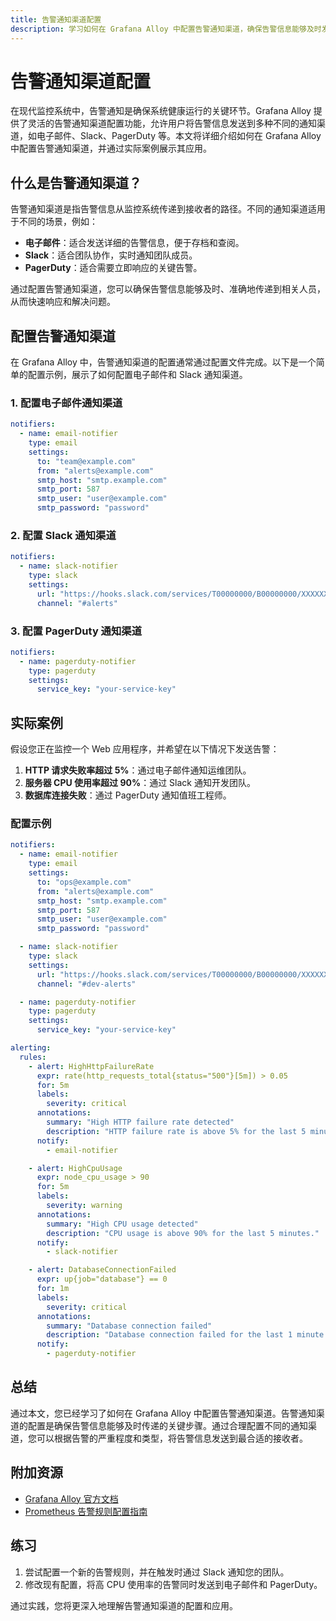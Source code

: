 ```yaml
---
title: 告警通知渠道配置
description: 学习如何在 Grafana Alloy 中配置告警通知渠道，确保告警信息能够及时发送到指定的接收者。
---
```


# 告警通知渠道配置

在现代监控系统中，告警通知是确保系统健康运行的关键环节。Grafana Alloy 提供了灵活的告警通知渠道配置功能，允许用户将告警信息发送到多种不同的通知渠道，如电子邮件、Slack、PagerDuty 等。本文将详细介绍如何在 Grafana Alloy 中配置告警通知渠道，并通过实际案例展示其应用。

## 什么是告警通知渠道？

告警通知渠道是指告警信息从监控系统传递到接收者的路径。不同的通知渠道适用于不同的场景，例如：

- **电子邮件**：适合发送详细的告警信息，便于存档和查阅。
- **Slack**：适合团队协作，实时通知团队成员。
- **PagerDuty**：适合需要立即响应的关键告警。

通过配置告警通知渠道，您可以确保告警信息能够及时、准确地传递到相关人员，从而快速响应和解决问题。

## 配置告警通知渠道

在 Grafana Alloy 中，告警通知渠道的配置通常通过配置文件完成。以下是一个简单的配置示例，展示了如何配置电子邮件和 Slack 通知渠道。

### 1. 配置电子邮件通知渠道

```yaml
notifiers:
  - name: email-notifier
    type: email
    settings:
      to: "team@example.com"
      from: "alerts@example.com"
      smtp_host: "smtp.example.com"
      smtp_port: 587
      smtp_user: "user@example.com"
      smtp_password: "password"
```

### 2. 配置 Slack 通知渠道

```yaml
notifiers:
  - name: slack-notifier
    type: slack
    settings:
      url: "https://hooks.slack.com/services/T00000000/B00000000/XXXXXXXXXXXXXXXXXXXXXXXX"
      channel: "#alerts"
```

### 3. 配置 PagerDuty 通知渠道

```yaml
notifiers:
  - name: pagerduty-notifier
    type: pagerduty
    settings:
      service_key: "your-service-key"
```

## 实际案例

假设您正在监控一个 Web 应用程序，并希望在以下情况下发送告警：

1. **HTTP 请求失败率超过 5%**：通过电子邮件通知运维团队。
2. **服务器 CPU 使用率超过 90%**：通过 Slack 通知开发团队。
3. **数据库连接失败**：通过 PagerDuty 通知值班工程师。

### 配置示例

```yaml
notifiers:
  - name: email-notifier
    type: email
    settings:
      to: "ops@example.com"
      from: "alerts@example.com"
      smtp_host: "smtp.example.com"
      smtp_port: 587
      smtp_user: "user@example.com"
      smtp_password: "password"

  - name: slack-notifier
    type: slack
    settings:
      url: "https://hooks.slack.com/services/T00000000/B00000000/XXXXXXXXXXXXXXXXXXXXXXXX"
      channel: "#dev-alerts"

  - name: pagerduty-notifier
    type: pagerduty
    settings:
      service_key: "your-service-key"

alerting:
  rules:
    - alert: HighHttpFailureRate
      expr: rate(http_requests_total{status="500"}[5m]) > 0.05
      for: 5m
      labels:
        severity: critical
      annotations:
        summary: "High HTTP failure rate detected"
        description: "HTTP failure rate is above 5% for the last 5 minutes."
      notify:
        - email-notifier

    - alert: HighCpuUsage
      expr: node_cpu_usage > 90
      for: 5m
      labels:
        severity: warning
      annotations:
        summary: "High CPU usage detected"
        description: "CPU usage is above 90% for the last 5 minutes."
      notify:
        - slack-notifier

    - alert: DatabaseConnectionFailed
      expr: up{job="database"} == 0
      for: 1m
      labels:
        severity: critical
      annotations:
        summary: "Database connection failed"
        description: "Database connection failed for the last 1 minute."
      notify:
        - pagerduty-notifier
```

## 总结

通过本文，您已经学习了如何在 Grafana Alloy 中配置告警通知渠道。告警通知渠道的配置是确保告警信息能够及时传递的关键步骤。通过合理配置不同的通知渠道，您可以根据告警的严重程度和类型，将告警信息发送到最合适的接收者。

## 附加资源

- [Grafana Alloy 官方文档](https://grafana.com/docs/alloy/latest/)
- [Prometheus 告警规则配置指南](https://prometheus.io/docs/prometheus/latest/configuration/alerting_rules/)

## 练习

1. 尝试配置一个新的告警规则，并在触发时通过 Slack 通知您的团队。
2. 修改现有配置，将高 CPU 使用率的告警同时发送到电子邮件和 PagerDuty。

通过实践，您将更深入地理解告警通知渠道的配置和应用。